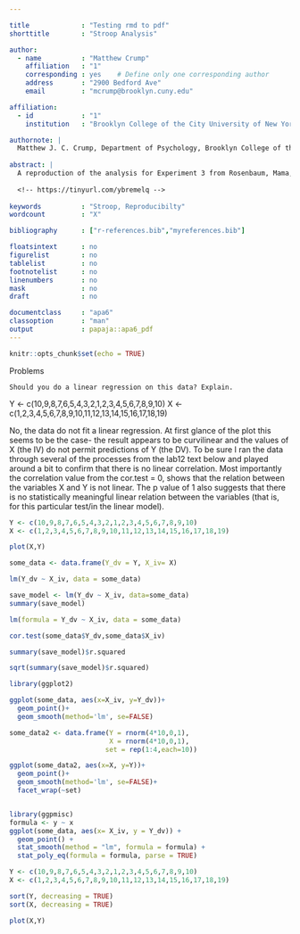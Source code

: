 ```yaml
---

title             : "Testing rmd to pdf"
shorttitle        : "Stroop Analysis"

author: 
  - name          : "Matthew Crump"
    affiliation   : "1"
    corresponding : yes    # Define only one corresponding author
    address       : "2900 Bedford Ave"
    email         : "mcrump@brooklyn.cuny.edu"

affiliation:
  - id            : "1"
    institution   : "Brooklyn College of the City University of New York"

authornote: |
  Matthew J. C. Crump, Department of Psychology, Brooklyn College of the City University of New York.
  
abstract: |
  A reproduction of the analysis for Experiment 3 from Rosenbaum, Mama, and Algom (2017).
  
  <!-- https://tinyurl.com/ybremelq -->
  
keywords          : "Stroop, Reproducibilty"
wordcount         : "X"

bibliography      : ["r-references.bib","myreferences.bib"]

floatsintext      : no
figurelist        : no
tablelist         : no
footnotelist      : no
linenumbers       : no
mask              : no
draft             : no

documentclass     : "apa6"
classoption       : "man"
output            : papaja::apa6_pdf
---
```


```r
knitr::opts_chunk$set(echo = TRUE)
```

Problems

    Should you do a linear regression on this data? Explain.

Y <- c(10,9,8,7,6,5,4,3,2,1,2,3,4,5,6,7,8,9,10)
X <- c(1,2,3,4,5,6,7,8,9,10,11,12,13,14,15,16,17,18,19)

No, the data do not fit a linear regression. At first glance of the plot this seems to be the case- the result appears to be curvilinear and the values of X (the IV) do not permit predictions of Y (the DV). To be sure I ran the data through several of the processes from the lab12 text below and played around a bit to confirm that there is no linear correlation. Most importantly the correlation value from the cor.test = 0, shows that the relation between the variables X and Y is not linear. The p value of 1 also suggests that there is no statistically meaningful linear relation between the variables (that is, for this particular test/in the linear model).

```r

Y <- c(10,9,8,7,6,5,4,3,2,1,2,3,4,5,6,7,8,9,10)
X <- c(1,2,3,4,5,6,7,8,9,10,11,12,13,14,15,16,17,18,19)

plot(X,Y)

```


```r

some_data <- data.frame(Y_dv = Y, X_iv= X)

lm(Y_dv ~ X_iv, data = some_data)

save_model <- lm(Y_dv ~ X_iv, data=some_data)
summary(save_model)

lm(formula = Y_dv ~ X_iv, data = some_data)

cor.test(some_data$Y_dv,some_data$X_iv)

summary(save_model)$r.squared

sqrt(summary(save_model)$r.squared)

```

```r
library(ggplot2)

ggplot(some_data, aes(x=X_iv, y=Y_dv))+
  geom_point()+
  geom_smooth(method='lm', se=FALSE)

```

```r

some_data2 <- data.frame(Y = rnorm(4*10,0,1),
                         X = rnorm(4*10,0,1),
                        set = rep(1:4,each=10))

ggplot(some_data2, aes(x=X, y=Y))+
  geom_point()+
  geom_smooth(method='lm', se=FALSE)+
  facet_wrap(~set)


library(ggpmisc)
formula <- y ~ x
ggplot(some_data, aes(x= X_iv, y = Y_dv)) +
  geom_point() +
  stat_smooth(method = "lm", formula = formula) +
  stat_poly_eq(formula = formula, parse = TRUE)

```
```r

Y <- c(10,9,8,7,6,5,4,3,2,1,2,3,4,5,6,7,8,9,10)
X <- c(1,2,3,4,5,6,7,8,9,10,11,12,13,14,15,16,17,18,19)

sort(Y, decreasing = TRUE)
sort(X, decreasing = TRUE)

plot(X,Y)
```



